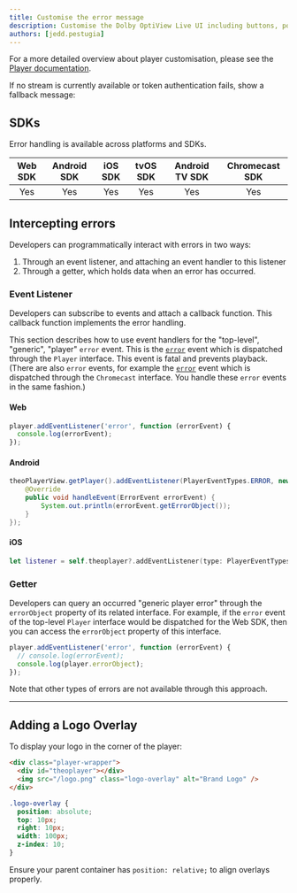 ```yaml
---
title: Customise the error message
description: Customise the Dolby OptiView Live UI including buttons, poster image, logo overlays, and stream messaging.
authors: [jedd.pestugia]
---
```


For a more detailed overview about player customisation, please see the [Player documentation](/theoplayer/getting-started/sdks/web/getting-started/).

If no stream is currently available or token authentication fails, show a fallback message:


## SDKs

Error handling is available across platforms and SDKs.

| Web SDK | Android SDK | iOS SDK | tvOS SDK | Android TV SDK | Chromecast SDK |
| :-----: | :---------: | :-----: | :------: | :------------: | :------------: |
|   Yes   |     Yes     |   Yes   |   Yes    |      Yes       |      Yes       |

## Intercepting errors

Developers can programmatically interact with errors in two ways:

1. Through an event listener, and attaching an event handler to this listener
2. Through a getter, which holds data when an error has occurred.

### Event Listener

Developers can subscribe to events and attach a callback function.
This callback function implements the error handling.

This section describes how to use event handlers for the "top-level", "generic", "player" `error` event.
This is the [`error`](pathname:///theoplayer/v9/api-reference/web/interfaces/PlayerEventMap.html#error) event which is dispatched through the `Player` interface.
This event is fatal and prevents playback.
(There are also `error` events, for example the [`error`](pathname:///theoplayer/v9/api-reference/web/interfaces/ChromecastEventMap.html#error) event which is dispatched through the `Chromecast` interface.
You handle these `error` events in the same fashion.)

#### Web

```js
player.addEventListener('error', function (errorEvent) {
  console.log(errorEvent);
});
```

#### Android

```java
theoPlayerView.getPlayer().addEventListener(PlayerEventTypes.ERROR, new EventListener<ErrorEvent>() {
    @Override
    public void handleEvent(ErrorEvent errorEvent) {
        System.out.println(errorEvent.getErrorObject());
    }
});
```

#### iOS

```swift
let listener = self.theoplayer?.addEventListener(type: PlayerEventTypes.ERROR, listener: { error in print(error.error)})
```

### Getter

Developers can query an occurred "generic player error" through the `errorObject` property of its related interface.
For example, if the `error` event of the top-level `Player` interface would be dispatched for the Web SDK,
then you can access the `errorObject` property of this interface.

```js
player.addEventListener('error', function (errorEvent) {
  // console.log(errorEvent);
  console.log(player.errorObject);
});
```

Note that other types of errors are not available through this approach.

---

## Adding a Logo Overlay

To display your logo in the corner of the player:

```html
<div class="player-wrapper">
  <div id="theoplayer"></div>
  <img src="/logo.png" class="logo-overlay" alt="Brand Logo" />
</div>
```

```css
.logo-overlay {
  position: absolute;
  top: 10px;
  right: 10px;
  width: 100px;
  z-index: 10;
}
```

Ensure your parent container has `position: relative;` to align overlays properly.
